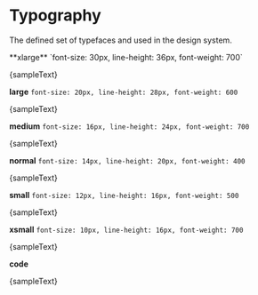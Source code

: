 


<Meta title="Design System/Typography" />

# Typography

The defined set of typefaces and used in the design system.

<ThemeProvider theme="light">
**xlarge**
`font-size: 30px, line-height: 36px, font-weight: 700`

<Text variant="xlarge">{sampleText}</Text>

**large**
`font-size: 20px, line-height: 28px, font-weight: 600`

<Text variant="large">{sampleText}</Text>

**medium**
`font-size: 16px, line-height: 24px, font-weight: 700`

<Text variant="medium">{sampleText}</Text>

**normal**
`font-size: 14px, line-height: 20px, font-weight: 400`

<Text variant="normal">{sampleText}</Text>

**small**
`font-size: 12px, line-height: 16px, font-weight: 500`

<Text variant="small">{sampleText}</Text>

**xsmall**
`font-size: 10px, line-height: 16px, font-weight: 700`

<Text variant="xsmall">{sampleText}</Text>

**code**

<Text variant="code">{sampleText}</Text>
</ThemeProvider>
